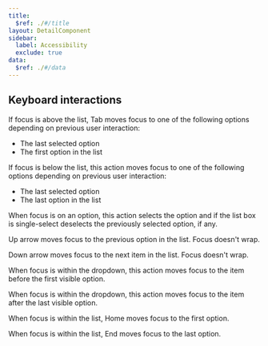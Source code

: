 ```yaml
---
title:
  $ref: ./#/title
layout: DetailComponent
sidebar:
  label: Accessibility
  exclude: true
data:
  $ref: ./#/data
---
```


## Keyboard interactions

<KeyboardControls>
<KeyboardControl keyOrCombos="Tab">

If focus is above the list, Tab moves focus to one of the following options depending on previous user interaction:

- The last selected option
- The first option in the list

</KeyboardControl>
<KeyboardControl keyOrCombos="Shift + Tab">

If focus is below the list, this action moves focus to one of the following options depending on previous user interaction:

- The last selected option
- The last option in the list

</KeyboardControl>
<KeyboardControl keyOrCombos="Space / Enter">

When focus is on an option, this action selects the option and if the list box is single-select deselects the previously selected option, if any.

</KeyboardControl>
<KeyboardControl keyOrCombos="Up arrow">

Up arrow moves focus to the previous option in the list. Focus doesn't wrap.

</KeyboardControl>
<KeyboardControl keyOrCombos="Down arrow">

Down arrow moves focus to the next item in the list. Focus doesn't wrap.

</KeyboardControl>
<KeyboardControl keyOrCombos="Page up">

When focus is within the dropdown, this action moves focus to the item before the first visible option.

</KeyboardControl>
<KeyboardControl keyOrCombos="Page down">

When focus is within the dropdown, this action moves focus to the item after the last visible option.

</KeyboardControl>
<KeyboardControl keyOrCombos="Home">

When focus is within the list, Home moves focus to the first option.

</KeyboardControl>
<KeyboardControl keyOrCombos="End">

When focus is within the list, End moves focus to the last option.

</KeyboardControl>
</KeyboardControls>
